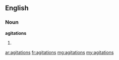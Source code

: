 ==English==

===Noun===
'''agitations'''

# {{plural of|[[agitation]]}}

[[ar:agitations]]
[[fr:agitations]]
[[mg:agitations]]
[[my:agitations]]
